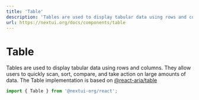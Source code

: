 ```yaml
---
title: 'Table'
description: 'Tables are used to display tabular data using rows and columns. hey allow users to quickly scan, sort, compare, and take action on large amounts of data.'
url: https://nextui.org/docs/components/table
---
```


# Table

Tables are used to display tabular data using rows and columns. They allow users to quickly scan, sort, compare, and take action on large amounts of data.
The Table implementation is based on <a href="https://react-spectrum.adobe.com/react-aria/useTable.html" rel="noreferrer" target="_blank">
@react-aria/table</a>

```jsx
import { Table } from '@nextui-org/react';
```

<CarbonAd />

<Spacer y={2} />

<Playground
  title="Static"
  desc="A simple example with static rows and columns, cells can also be statically defined as children."
  files={tableContent.staticTable}
/>

<Playground
  title="Dynamic"
  desc="Table with dynamic data"
  files={tableContent.dynamicTable}
/>

<Playground
  title="Custom cells"
  desc="Table with custom cells"
  files={tableContent.customCellsTable}
/>

<Playground
  title="Single selection"
  desc="Table with single selection"
  highlightedLines="10"
  files={tableContent.singleSelectionTable}
/>

<Playground
  title="Multiple selection"
  desc="Table with multiple selection"
  highlightedLines="10"
  files={tableContent.multipleSelectionTable}
/>

<Playground
  title="Colors"
  overflow="auto"
  desc="Table with dynamic colors"
  highlightedLines="55"
  files={tableContent.colorsTable}
/>

<Playground
  title="Bordered"
  highlightedLines="5-6"
  desc="Table bordered"
  files={tableContent.borderedTable}
/>

<Playground
  title="Lined"
  desc="Table lined"
  highlightedLines="5-7"
  files={tableContent.linedTable}
/>

<Playground
  title="Sticked"
  desc="Table sticked"
  highlightedLines="5"
  files={tableContent.stickedTable}
/>

<Playground
  title="Compact"
  desc="Table compact"
  highlightedLines="5"
  files={tableContent.compactTable}
/>

<Playground
  title="Pagination"
  desc="Table pagination"
  highlightedLines="42-48"
  files={tableContent.paginationTable}
/>

<Playground
  title="Infinty Pagination"
  desc="Table infinity pagination"
  highlightedLines="37-39"
  files={tableContent.infinityPaginationTable}
/>

<Playground
  title="Sortable"
  desc="Table sortable"
  highlightedLines="37-38"
  files={tableContent.sortableTable}
/>

<Playground
  title="Disabled keys"
  desc="Disabled keys table"
  highlightedLines="10"
  files={tableContent.disabledKeysTable}
/>

<Playground
  title="Disallow empty selection"
  desc="Disallow empty selection table"
  highlightedLines="10"
  files={tableContent.disallowEmptySelectionTable}
/>

<Playground
  title="No animated"
  desc="No animated table"
  highlightedLines="10"
  files={tableContent.noAnimatedTable}
/>
